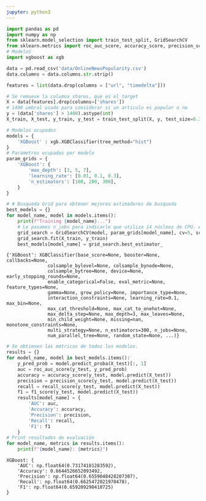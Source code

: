 ```yaml
---
jupyter: python3
---
```



```python
import pandas as pd
import numpy as np
from sklearn.model_selection import train_test_split, GridSearchCV
from sklearn.metrics import roc_auc_score, accuracy_score, precision_score, recall_score, f1_score
# Modelos
import xgboost as xgb
```


```python
data = pd.read_csv('data/OnlineNewsPopularity.csv')
data.columns = data.columns.str.strip()
```


```python
features = list(data.drop(columns = ["url", "timedelta"]))
```

```python
# Se remueve la columna shares, que es el target
X = data[features].drop(columns=['shares'])
# 1400 umbral usado para considerar si un articulo es popular o no
y = (data['shares'] > 1400).astype(int)
X_train, X_test, y_train, y_test = train_test_split(X, y, test_size=0.3, random_state=42)
```

```python
# Modelos ocupados
models = {
    'XGBoost' : xgb.XGBClassifier(tree_method="hist")
}
# Parametros ocupados por modelo
param_grids = {
    'XGBoost': {
        'max_depth': [3, 5, 7],
        'learning_rate': [0.01, 0.1, 0.3],
        'n_estimators': [100, 200, 300],
    }
}
```

```python
# # Busqueda Grid para obtener mejores estimadores de busqueda
best_models = {}
for model_name, model in models.items():
    print(f"Training {model_name}...")
    # Le pasamos n_jobs para indicarle que utiliza 14 núcleos de CPU. Así se obtiene resultados más rápido
    grid_search = GridSearchCV(model, param_grids[model_name], cv=5, scoring='roc_auc', n_jobs=14, verbose=3) 
    grid_search.fit(X_train, y_train)
    best_models[model_name] = grid_search.best_estimator_
```

```
{'XGBoost': XGBClassifier(base_score=None, booster=None, callbacks=None,
               colsample_bylevel=None, colsample_bynode=None,
               colsample_bytree=None, device=None, early_stopping_rounds=None,
               enable_categorical=False, eval_metric=None, feature_types=None,
               gamma=None, grow_policy=None, importance_type=None,
               interaction_constraints=None, learning_rate=0.1, max_bin=None,
               max_cat_threshold=None, max_cat_to_onehot=None,
               max_delta_step=None, max_depth=3, max_leaves=None,
               min_child_weight=None, missing=nan, monotone_constraints=None,
               multi_strategy=None, n_estimators=300, n_jobs=None,
               num_parallel_tree=None, random_state=None, ...)}
```

```python
# Se obtienen las métricas de todos los modelos.
results = {}
for model_name, model in best_models.items():
    y_pred_prob = model.predict_proba(X_test)[:, 1]
    auc = roc_auc_score(y_test, y_pred_prob)
    accuracy = accuracy_score(y_test, model.predict(X_test))
    precision = precision_score(y_test, model.predict(X_test))
    recall = recall_score(y_test, model.predict(X_test))
    f1 = f1_score(y_test, model.predict(X_test))
    results[model_name] = {
        'AUC': auc,
        'Accuracy': accuracy,
        'Precision': precision,
        'Recall': recall,
        'F1': f1
    }
# Print resultados de evaluación
for model_name, metrics in results.items():
    print(f"{model_name}: {metrics}")
```

```
XGBoost: {
    'AUC': np.float64(0.73174181283592), 
    'Accuracy': 0.6644526652093492, 
    'Precision': np.float64(0.6559048428207307), 
    'Recall': np.float64(0.6625472021970478), 
    'F1': np.float64(0.659209290410725)
}
```